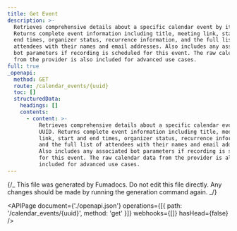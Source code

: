 ```yaml
---
title: Get Event
description: >-
  Retrieves comprehensive details about a specific calendar event by its UUID.
  Returns complete event information including title, meeting link, start and
  end times, organizer status, recurrence information, and the full list of
  attendees with their names and email addresses. Also includes any associated
  bot parameters if recording is scheduled for this event. The raw calendar data
  from the provider is also included for advanced use cases.
full: true
_openapi:
  method: GET
  route: /calendar_events/{uuid}
  toc: []
  structuredData:
    headings: []
    contents:
      - content: >-
          Retrieves comprehensive details about a specific calendar event by its
          UUID. Returns complete event information including title, meeting
          link, start and end times, organizer status, recurrence information,
          and the full list of attendees with their names and email addresses.
          Also includes any associated bot parameters if recording is scheduled
          for this event. The raw calendar data from the provider is also
          included for advanced use cases.
---
```


{/_ This file was generated by Fumadocs.
Do not edit this file directly. Any changes should be made by running the generation command again. _/}

<APIPage
  document={'./openapi.json'}
  operations={[{ path: '/calendar_events/{uuid}', method: 'get' }]}
  webhooks={[]}
  hasHead={false}
/>
